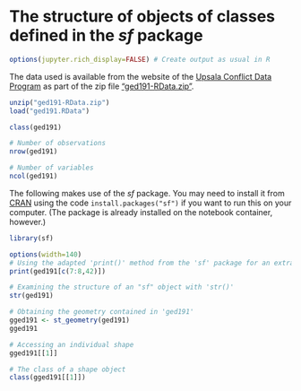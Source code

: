 # The structure of objects of classes defined in the *sf* package

```r
options(jupyter.rich_display=FALSE) # Create output as usual in R
```

The data used is available from the website of the [Upsala Conflict Data Program](https://ucdp.uu.se) as part of the zip file ["ged191-RData.zip"](https://ucdp.uu.se/downloads/ged/ged191-RData.zip).

```r
unzip("ged191-RData.zip")
load("ged191.RData")
```

```r
class(ged191)
```

```r
# Number of observations
nrow(ged191)
```

```r
# Number of variables
ncol(ged191)
```

The following makes use of the *sf* package. You may need to install it from
[CRAN](https://cran.r-project.org/package=sf) using the code
`install.packages("sf")` if you want to run this on your computer. (The
package is already installed on the notebook container, however.) 

```r
library(sf)
```

```r
options(width=140)
# Using the adapted 'print()' method from the 'sf' package for an extract of the data.
print(ged191[c(7:8,42)])
```

```r
# Examining the structure of an "sf" object with 'str()'
str(ged191)
```

```r
# Obtaining the geometry contained in 'ged191'
gged191 <- st_geometry(ged191)
gged191
```

```r
# Accessing an individual shape
gged191[[1]]
```

```r
# The class of a shape object
class(gged191[[1]])
```
